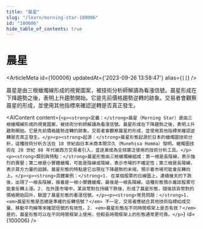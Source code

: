 ```yaml
---
title: "晨星"
slug: "/learn/morning-star-100006"
id: "100006"
hide_table_of_contents: true
---
```



# 晨星

<ArticleMeta id={100006} updatedAt={'2023-09-26 13:58:47'} alias={`[]`} />
<div className='border-solid border-b border-t-0 my-4 border-[var(--ifm-color-gray-300)]' />

晨星是由三根蠟燭線形成的視覺圖案，被技術分析師解讀為看漲信號。晨星形成在下降趨勢之後，表明上升趨勢開始。它是先前價格趨勢逆轉的跡象。交易者會觀察晨星的形成，並使用其他指標來確認逆轉是否真正發生。

<AIContent content={`<p><strong>定義：</strong>晨星（Morning Star）是由三根蠟燭線形成的視覺圖案，被技術分析師解讀為看漲信號。晨星形成在下降趨勢之後，表明上升趨勢開始。它是先前價格趨勢逆轉的跡象。交易者會觀察晨星的形成，並使用其他指標來確認逆轉是否真正發生。</p><p><strong>起源：</strong>晨星形態起源於日本的蠟燭圖技術分析，這種技術分析方法在 18 世紀由日本米商本間宗久（Munehisa Homma）發明。蠟燭圖技術在 20 世紀 80 年代被西方交易者引入，並逐漸成為全球廣泛使用的技術分析工具。</p><p><strong>類別與特點：</strong>晨星形態由三根蠟燭線組成：第一根是長陰線，表示強烈的賣壓；第二根是小實體蠟燭，可能是陰線或陽線，表示市場的不確定性；第三根是長陽線，表示買方力量的迴歸。晨星形態的特點是它出現在下降趨勢的末端，預示着市場可能會反轉向上。</p><p><strong>具體案例：</strong>1. 在某個股票的日線圖上，連續幾天的下跌後，出現了一根長陰線，接着是一根小實體蠟燭，最後是一根長陽線。這種形態預示着該股票可能會反轉上漲。2. 在外匯市場中，某貨幣對在持續下跌後，形成了晨星形態，隨後該貨幣對的價格開始回升，驗證了晨星形態的看漲信號。</p><p><strong>常見問題：</strong>1. <em>晨星形態是否總是準確的反轉信號？</em> 不一定，交易者應結合其他技術指標如成交量、移動平均線等來確認信號的有效性。2. <em>晨星形態在不同時間框架上是否有效？</em> 是的，晨星形態可以在不同時間框架上使用，但較長時間框架上的形態通常更可靠。</p>`} id={100006} />
